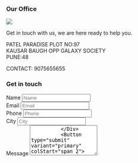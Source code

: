 <Section py="8|12|16|24">
  <Container>
    <Grid col="1|2" gap="8|12|16">
      <Div>
        <H3 mt="0" mb="6">
          Our Office
        </H3>
        <Image src="placeholder.jpg" />
        <P>
          Get in touch with us, we
          are here ready to help you.
        </P>
        <P textAlign="center" font-weight="bold">
          PATEL PARADISE PLOT NO:97<BR />
          KAUSAR BAUGH OPP GALAXY SOCIETY<BR />
          PUNE:48
        </P>
        <P textAlign="center" font-weight="bold">
          CONTACT: 9075655655
        </P>
      </Div>
      <Div>
        <H3 mt="0" mb="6">
          Get in touch
        </H3>
        <Form d="grid" col="1|repeat(2, auto)" gap="4" mt="4" w="full|auto">
          <Div>
            <VisuallyHidden>
              <Label htmlFor="form-02-name">Name</Label>
            </VisuallyHidden>
            <Input
              type="text"
              id="form-02-name"
              name="name"
              placeholder="Name"
            />
          </Div>
          <Div>
            <VisuallyHidden>
              <Label htmlFor="form-02-email">Email</Label>
            </VisuallyHidden>
            <Input
              type="email"
              id="form-02-email"
              name="email"
              placeholder="Email"
            />
          </Div>
          <Div>
            <VisuallyHidden>
              <Label htmlFor="form-02-phone">Phone</Label>
            </VisuallyHidden>
            <Input
              type="tel"
              id="form-02-phone"
              name="phone"
              placeholder="Phone"
            />
          </Div>
          <Div>
            <VisuallyHidden>
              <Label htmlFor="form-02-name">City</Label>
            </VisuallyHidden>
            <Input
              type="text"
              id="form-02-city"
              name="city"
              placeholder="City"
            />
          </Div>
          <Div colStart="span 2">
            <VisuallyHidden>
              <Label htmlFor="form-02-message">Message</Label>
            </VisuallyHidden>
            <Textarea
              placeholder="Message"
              id="form-02-message"
              name="message"
              rows="5"
            />
          </Div>
          <Button type="submit" variant="primary" colStart="span 2">
            Send message
          </Button>
        </Form>
        
      </Div>
    </Grid>
  </Container>
</Section>